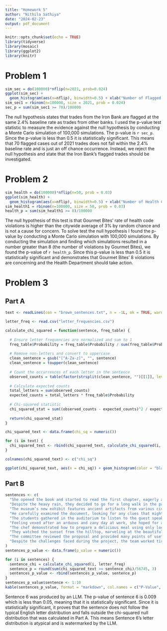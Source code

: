```yaml
---
title: "Homework 5"
author: "Nithila Sathiya"
date: "2024-02-23"
output: pdf_document
---
```


```r
knitr::opts_chunk$set(echo = TRUE)
library(tidyverse)
library(mosaic)
library(ggplot2)
library(knitr)
```

# Problem 1
```r
sim_sec = do(100000)*nflip(n=2021, prob=0.024)
ggplot(sim_sec) + 
  geom_histogram(aes(x=nflip), binwidth=0.5) + xlab("Number of Flagged Trades") + ylab("Count") + ggtitle("Probability Distribution of Trades")
sim_sec1 = rbinom(n=100000, size = 2021, prob = 0.024)
sec_p = sum(sim_sec1 >= 70)/100000
```
The null hypothesis states that trades from the Iron Bank are flagged at the same 2.4% baseline rate as trades from other banks. I used the p-value test statistic to measure the evidence against the null hypothesis by conducting a Monte Carlo simulation of 100,000 simulations. The p-value is `r sec_p`. Since the p-value is less than 0.5 it is statistically significant. This means that 70 flagged cases out of 2021 trades does not fall within the 2.4% baseline rate and is just an off chance occurrence. Instead, we reject the null hypothesis and state that the Iron Bank's flagged trades should be investigated.

# Problem 2
```r
sim_health = do(100000)*nflip(n=50, prob = 0.03)
ggplot(sim_health) + 
  geom_histogram(aes(x=nflip), binwidth=0.5) + xlab("Number of Health Code Violations") + ylab("Count") + ggtitle("Probability Distribution of Health Inspections")
sim_health1 = rbinom(n=100000, size = 50, prob = 0.03)
health_p = sum(sim_health1 >= 8)/100000

```
The null hypothesis of this test is that Gourmet Bites' rate of health code violations is higher than the citywide average of 3% by random chance and is not a cause for concern. To solve test the null hypothesis I found the p-value by conducting a Monte Carlo simulation with 100,000 simulations. By conducting the simulation and finding which simulations resulted in a number greater than 8 (the number of violations by Gourmet Bites), we found the p-value of `r health_p`. Since this p-value is less than 0.5 it is statistically significant and demonstrates that Gourmet Bites' 8 violations are concerning and the Health Department should take action.

# Problem 3

## Part A
```r
text <- readLines(con = "brown_sentences.txt", n = -1L, ok = TRUE, warn = TRUE, encoding = "unknown", skipNul = FALSE)

letter_freq <- read.csv("letter_frequencies.csv")

calculate_chi_squared = function(sentence, freq_table) {
  
  # Ensure letter frequencies are normalized and sum to 1
  freq_table$Probability = freq_table$Probability / sum(freq_table$Probability)
  
  # Remove non-letters and convert to uppercase
  clean_sentence = gsub("[^A-Za-z]", "", sentence)
  clean_sentence = toupper(clean_sentence)
  
  # Count the occurrences of each letter in the sentence
  observed_counts = table(factor(strsplit(clean_sentence, "")[[1]], levels = freq_table$Letter))
  
  # Calculate expected counts
  total_letters = sum(observed_counts)
  expected_counts = total_letters * freq_table$Probability
  
  # Chi-squared statistic
  chi_squared_stat = sum((observed_counts - expected_counts)^2 / expected_counts)
  
  return(chi_squared_stat)
}

chi_squared_text <- data.frame(chi_sq = numeric())

for (i in text) {
  chi_squared_text <- rbind(chi_squared_text, calculate_chi_squared(i, letter_freq))
}

colnames(chi_squared_text) <- c("chi_sq")

ggplot(chi_squared_text, aes(x = chi_sq)) + geom_histogram(color = "black", fill = "skyblue") + labs(x = "Chi-Squared Value", y = "Frequency", title = "Chi-Squared Distribution")

```

## Part B
```r
sentences <- c(
  "She opened the book and started to read the first chapter, eagerly anticipating what might come next.",
  "Despite the heavy rain, they decided to go for a long walk in the park, crossing the main avenue by the fountain in the center.",
  "The museum’s new exhibit features ancient artifacts from various civilizations around the world.",
  "He carefully examined the document, looking for any clues that might help solve the mystery.",
  "The students gathered in the auditorium to listen to the guest speaker’s inspiring lecture.",
  "Feeling vexed after an arduous and zany day at work, she hoped for a peaceful and quiet evening at home, cozying up after a quick dinner with some TV, or maybe a book on her upcoming visit to Auckland.",
  "The chef demonstrated how to prepare a delicious meal using only locally sourced ingredients, focusing mainly on some excellent dinner recipes from Spain.",
  "They watched the sunset from the hilltop, marveling at the beautiful array of colors in the sky.",
  "The committee reviewed the proposal and provided many points of useful feedback to improve the project’s effectiveness.",
  "Despite the challenges faced during the project, the team worked tirelessly to ensure its successful completion, resulting in a product that exceeded everyone’s expectations."
)
sentences_p_value <- data.frame(p_value = numeric())

for (i in sentences) {
  sentence_chi = calculate_chi_squared(i, letter_freq)
  sentence_p = round(sum(chi_squared_text >= sentence_chi)/56745, 3)
  sentences_p_value <- rbind(sentences_p_value, sentence_p)
}
sentences_p_value$sentence <- 1:10
kable(sentences_p_value, format = "markdown", col.names = c("P-Value", "Sentence #"))
```
Sentence 6 was produced by an LLM. The p-value of sentence 6 is 0.009 which is less than 0.05, meaning that it is statistically significant. Since it is statistically significant, it proves that the sentence does not follow the typical English letter distribution and falls outside the chi-squared null distribution that was calculated in Part A. This means Sentence 6's letter distribution is atypical and is watermarked by the LLM. 
